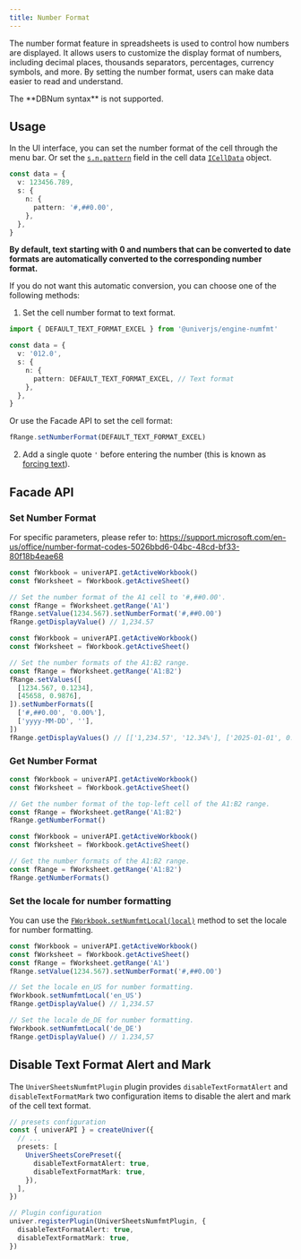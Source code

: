 ```yaml
---
title: Number Format
---
```


The number format feature in spreadsheets is used to control how numbers are displayed. It allows users to customize the display format of numbers, including decimal places, thousands separators, percentages, currency symbols, and more. By setting the number format, users can make data easier to read and understand.

<Callout type="warning" emoji="Caution">
  The **DBNum syntax** is not supported.
</Callout>

## Usage

In the UI interface, you can set the number format of the cell through the menu bar. Or set the [`s.n.pattern`](/en-US/guides/sheets/getting-started/cell-data#number-format) field in the cell data [`ICellData`](/en-US/guides/sheets/getting-started/cell-data) object.

```typescript
const data = {
  v: 123456.789,
  s: {
    n: {
      pattern: '#,##0.00',
    },
  },
}
```

**By default, text starting with 0 and numbers that can be converted to date formats are automatically converted to the corresponding number format.**

If you do not want this automatic conversion, you can choose one of the following methods:

1. Set the cell number format to text format.

```typescript
import { DEFAULT_TEXT_FORMAT_EXCEL } from '@univerjs/engine-numfmt'

const data = {
  v: '012.0',
  s: {
    n: {
      pattern: DEFAULT_TEXT_FORMAT_EXCEL, // Text format
    },
  },
}
```

Or use the Facade API to set the cell format:

```typescript
fRange.setNumberFormat(DEFAULT_TEXT_FORMAT_EXCEL)
```

2. Add a single quote `'` before entering the number (this is known as [forcing text](/en-US/guides/sheets/getting-started/cell-data#cell-type)).

## Facade API

### Set Number Format

For specific parameters, please refer to: https://support.microsoft.com/en-us/office/number-format-codes-5026bbd6-04bc-48cd-bf33-80f18b4eae68

```typescript
const fWorkbook = univerAPI.getActiveWorkbook()
const fWorksheet = fWorkbook.getActiveSheet()

// Set the number format of the A1 cell to '#,##0.00'.
const fRange = fWorksheet.getRange('A1')
fRange.setValue(1234.567).setNumberFormat('#,##0.00')
fRange.getDisplayValue() // 1,234.57
```

```typescript
const fWorkbook = univerAPI.getActiveWorkbook()
const fWorksheet = fWorkbook.getActiveSheet()

// Set the number formats of the A1:B2 range.
const fRange = fWorksheet.getRange('A1:B2')
fRange.setValues([
  [1234.567, 0.1234],
  [45658, 0.9876],
]).setNumberFormats([
  ['#,##0.00', '0.00%'],
  ['yyyy-MM-DD', ''],
])
fRange.getDisplayValues() // [['1,234.57', '12.34%'], ['2025-01-01', 0.9876]]
```

### Get Number Format

```typescript
const fWorkbook = univerAPI.getActiveWorkbook()
const fWorksheet = fWorkbook.getActiveSheet()

// Get the number format of the top-left cell of the A1:B2 range.
const fRange = fWorksheet.getRange('A1:B2')
fRange.getNumberFormat()
```

```typescript
const fWorkbook = univerAPI.getActiveWorkbook()
const fWorksheet = fWorkbook.getActiveSheet()

// Get the number formats of the A1:B2 range.
const fRange = fWorksheet.getRange('A1:B2')
fRange.getNumberFormats()
```

### Set the locale for number formatting

You can use the [`FWorkbook.setNumfmtLocal(local)`](https://reference.univer.ai/en-US/classes/FWorkbook#setnumfmtlocal) method to set the locale for number formatting.

```typescript
const fWorkbook = univerAPI.getActiveWorkbook()
const fWorksheet = fWorkbook.getActiveSheet()
const fRange = fWorksheet.getRange('A1')
fRange.setValue(1234.567).setNumberFormat('#,##0.00')

// Set the locale en_US for number formatting.
fWorkbook.setNumfmtLocal('en_US')
fRange.getDisplayValue() // 1,234.57

// Set the locale de_DE for number formatting.
fWorkbook.setNumfmtLocal('de_DE')
fRange.getDisplayValue() // 1.234,57
```

## Disable Text Format Alert and Mark

The `UniverSheetsNumfmtPlugin` plugin provides `disableTextFormatAlert` and `disableTextFormatMark` two configuration items to disable the alert and mark of the cell text format.

```typescript
// presets configuration
const { univerAPI } = createUniver({
  // ...
  presets: [
    UniverSheetsCorePreset({
      disableTextFormatAlert: true,
      disableTextFormatMark: true,
    }),
  ],
})
```

```typescript
// Plugin configuration
univer.registerPlugin(UniverSheetsNumfmtPlugin, {
  disableTextFormatAlert: true,
  disableTextFormatMark: true,
})
```
